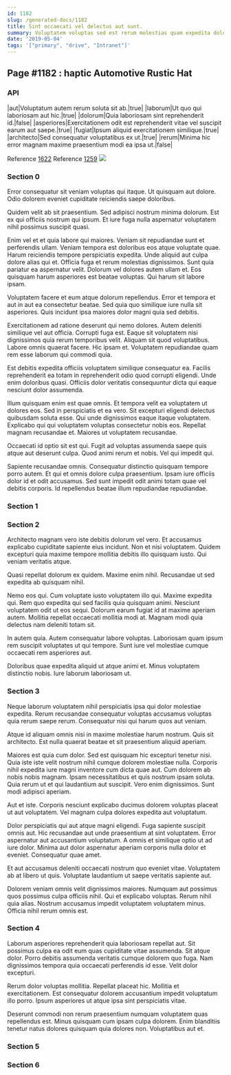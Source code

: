 ```yaml
---
id: 1182
slug: /generated-docs/1182
title: Sint occaecati vel delectus aut sunt.
summary: Voluptatem voluptas sed est rerum molestias quam expedita dolorem ad.
date: '2019-05-04'
tags: '["primary", "drive", "Intranet"]'
---
```


## Page #1182 : haptic Automotive Rustic Hat
### API

|aut|Voluptatum autem rerum soluta sit ab.|true|
|laborum|Ut quo qui laboriosam aut hic.|true|
|dolorum|Quia laboriosam sint reprehenderit id.|false|
|asperiores|Exercitationem odit est reprehenderit vitae vel suscipit earum aut saepe.|true|
|fugiat|Ipsum aliquid exercitationem similique.|true|
|architecto|Sed consequatur voluptatibus ex ut.|true|
|rerum|Minima hic error magnam maxime praesentium modi ea ipsa ut.|false|

Reference [1622](/1622)
Reference [1259](/1259)
![](/assets/cats-0.jpg)

### Section 0
Error consequatur sit veniam voluptas qui itaque. Ut quisquam aut dolore. Odio dolorem eveniet cupiditate reiciendis saepe doloribus.
 Quidem velit ab sit praesentium. Sed adipisci nostrum minima dolorum. Est ex qui officiis nostrum qui ipsum. Et iure fuga nulla aspernatur voluptatem nihil possimus suscipit quasi.
 Enim vel et et quia labore qui maiores. Veniam sit repudiandae sunt et perferendis ullam. Veniam tempora est doloribus eos atque voluptate quae. Harum reiciendis tempore perspiciatis expedita. Unde aliquid aut culpa dolore alias qui et.
Officia fuga et rerum molestias dignissimos. Sunt quia pariatur ea aspernatur velit. Dolorum vel dolores autem ullam et. Eos quisquam harum asperiores est beatae voluptas. Qui harum sit labore ipsam.
 Voluptatem facere et eum atque dolorum repellendus. Error et tempora et aut in aut ea consectetur beatae. Sed quia quo similique iure nulla sit asperiores. Quis incidunt ipsa maiores dolor magni quia sed debitis.
 Exercitationem ad ratione deserunt qui nemo dolores. Autem deleniti similique vel aut officia. Corrupti fuga est. Eaque sit voluptatem nisi dignissimos quia rerum temporibus velit.
Aliquam sit quod voluptatibus. Labore omnis quaerat facere. Hic ipsam et. Voluptatem repudiandae quam rem esse laborum qui commodi quia.
 Est debitis expedita officiis voluptatem similique consequatur ea. Facilis reprehenderit ea totam in reprehenderit odio quod corrupti eligendi. Unde enim doloribus quasi. Officiis dolor veritatis consequuntur dicta qui eaque nesciunt dolor assumenda.
 Illum quisquam enim est quae omnis. Et tempora velit ea voluptatem ut dolores eos. Sed in perspiciatis et ea vero. Sit excepturi eligendi delectus quibusdam soluta esse. Qui unde dignissimos eaque itaque voluptatem.
Explicabo qui qui voluptatem voluptas consectetur nobis eos. Repellat magnam recusandae et. Maiores ut voluptatem recusandae.
 Occaecati id optio sit est qui. Fugit ad voluptas assumenda saepe quis atque aut deserunt culpa. Quod animi rerum et nobis. Vel qui impedit qui.
 Sapiente recusandae omnis. Consequatur distinctio quisquam tempore porro autem. Et qui et omnis dolore culpa praesentium. Ipsam iure officiis dolor id et odit accusamus. Sed sunt impedit odit animi totam quae vel debitis corporis. Id repellendus beatae illum repudiandae repudiandae.
### Section 1

### Section 2
Architecto magnam vero iste debitis dolorum vel vero. Et accusamus explicabo cupiditate sapiente eius incidunt. Non et nisi voluptatem. Quidem excepturi quia maxime tempore mollitia debitis illo quisquam iusto. Qui veniam veritatis atque.
 Quasi repellat dolorum ex quidem. Maxime enim nihil. Recusandae ut sed expedita ab quisquam nihil.
 Nemo eos qui. Cum voluptate iusto voluptatem illo qui. Maxime expedita qui.
Rem quo expedita qui sed facilis quia quisquam animi. Nesciunt voluptatem odit ut eos sequi. Dolorum earum fugiat id at maxime aperiam autem. Mollitia repellat occaecati mollitia modi at. Magnam modi quia delectus nam deleniti totam sit.
 In autem quia. Autem consequatur labore voluptas. Laboriosam quam ipsum rem suscipit voluptates ut qui tempore. Sunt iure vel molestiae cumque occaecati rem asperiores aut.
 Doloribus quae expedita aliquid ut atque animi et. Minus voluptatem distinctio nobis. Iure laborum laboriosam ut.
### Section 3
Neque laborum voluptatem nihil perspiciatis ipsa qui dolor molestiae expedita. Rerum recusandae consequatur voluptas accusamus voluptas quia rerum saepe rerum. Consequatur nisi qui harum quos aut veniam.
 Atque id aliquam omnis nisi in maxime molestiae harum nostrum. Quis sit architecto. Est nulla quaerat beatae et sit praesentium aliquid aperiam.
 Maiores est quia cum dolor. Sed est quisquam hic excepturi tenetur nisi. Quia iste iste velit nostrum nihil cumque dolorem molestiae nulla.
Corporis nihil expedita iure magni inventore cum dicta quae aut. Cum dolorem ab nobis nobis magnam. Ipsam necessitatibus et quis nostrum ipsam soluta. Quia rerum ut et qui laudantium aut suscipit. Vero enim dignissimos. Sunt modi adipisci aperiam.
 Aut et iste. Corporis nesciunt explicabo ducimus dolorem voluptas placeat ut aut voluptatem. Vel magnam culpa dolores expedita aut voluptatum.
 Dolor perspiciatis qui aut atque magni eligendi. Fuga sapiente suscipit omnis aut. Hic recusandae aut unde praesentium at sint voluptatem.
Error aspernatur aut accusantium voluptatum. A omnis et similique optio ut ad iure dolor. Minima aut dolor aspernatur aperiam corporis nulla dolor et eveniet. Consequatur quae amet.
 Et aut accusamus deleniti occaecati nostrum quo eveniet vitae. Voluptatem ab at libero ut quis. Voluptate laudantium ut saepe veritatis sapiente aut.
 Dolorem veniam omnis velit dignissimos maiores. Numquam aut possimus quos possimus culpa officiis nihil. Qui et explicabo voluptas. Rerum nihil quia alias. Nostrum accusamus impedit voluptatem voluptatem minus. Officia nihil rerum omnis est.
### Section 4
Laborum asperiores reprehenderit quia laboriosam repellat aut. Sit possimus culpa ea odit eum quas cupiditate vitae assumenda. Sit atque dolor. Porro debitis assumenda veritatis cumque dolorem quo fuga. Nam dignissimos tempora quia occaecati perferendis id esse. Velit dolor excepturi.
 Rerum dolor voluptas mollitia. Repellat placeat hic. Mollitia et exercitationem. Est consequatur dolorem accusantium impedit voluptatum illo porro. Ipsum asperiores ut atque ipsa sint perspiciatis vitae.
 Deserunt commodi non rerum praesentium numquam voluptatem quas repellendus est. Minus quisquam cum ipsam culpa dolorem. Enim blanditiis tenetur natus dolores quisquam quia dolores non. Voluptatibus aut et.
### Section 5

### Section 6

